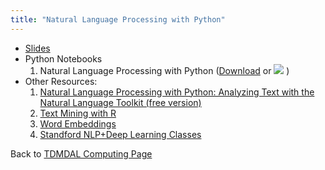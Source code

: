 ```yaml
---
title: "Natural Language Processing with Python"
---
```


* [Slides](NLP_with_Python.pdf)
* Python Notebooks
    1. Natural Language Processing with Python (<a href="requests_library.ipynb" download="requests_library.ipynb">Download</a> or [![](colab-badge.svg)](https://colab.research.google.com/github/tdmdal/naturallanguageprocessing/blob/master/NLP_pipeline.ipynb) )

* Other Resources:   
    1. [Natural Language Processing with Python: Analyzing Text with the Natural Language Toolkit (free version)](http://www.nltk.org/book/)
    2. [Text Mining with R](https://www.tidytextmining.com/)
    3. [Word Embeddings](https://lilianweng.github.io/lil-log/2017/10/15/learning-word-embedding.html#examples-word2vec-on-game-of-thrones)
    4. [Standford NLP+Deep Learning Classes](http://web.stanford.edu/class/cs224n/)
    
Back to [TDMDAL Computing Page](https://tdmdal.github.io/)